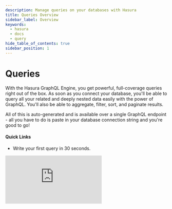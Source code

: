 ```yaml
---
description: Manage queries on your databases with Hasura
title: Queries Overview
sidebar_label: Overview
keywords:
  - hasura
  - docs
  - query
hide_table_of_contents: true
sidebar_position: 1
---
```



# <Queries /> Queries

<div className="overview-header">
  <div className="overview-text">
    <p>
      With the Hasura GraphQL Engine, you get powerful, full-coverage queries right out of the box. As soon as you
      connect your database, you'll be able to query all your related and deeply nested data easily with the power of
      GraphQL. You'll also be able to aggregate, filter, sort, and paginate results.
    </p>
    <p>
      All of this is auto-generated and is available over a single GraphQL endpoint - all you have to do is paste in
      your database connection string and you're good to go!
    </p>
    <h4>Quick Links</h4>
    <ul>
      <li>
        <VersionedLink to="/queries/quickstart">Write your first query in 30 seconds.</VersionedLink>
      </li>
    </ul>
  </div>
  <iframe
    src="https://www.youtube.com/embed/TW7_F376D3g"
    frameBorder="0"
    allow="accelerometer; autoplay; encrypted-media; gyroscope; picture-in-picture"
    allowFullScreen
  />
</div>

## Using Queries

<div className="overview-gallery">
  <VersionedLink to="/queries/postgres/filters/index/">
    <div className="card">
      <h3>Filter query results</h3>
      <p>
        Learn how to filter query results using <code>where</code> arguments.
      </p>
    </div>
  </VersionedLink>
  <VersionedLink to="/queries/postgres/sorting/">
    <div className="card">
      <h3>Sort query results</h3>
      <p>
        Learn how to sort query results using <code>order_by</code> and <code>limit</code> arguments.
      </p>
    </div>
  </VersionedLink>
  <VersionedLink to="/queries/postgres/aggregation-queries/">
    <div className="card">
      <h3>Aggregate query results</h3>
      <p>
        Learn how to use aggregation functions like <code>count</code>, <code>sum</code>, <code>avg</code>, and
        <code>max</code> to aggregate query results.
      </p>
    </div>
  </VersionedLink>
</div>
